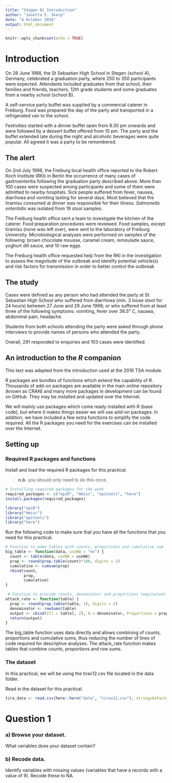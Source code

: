 ```yaml
---
title: "Stegen 01 Introduction"
author: "Janetta E. Skarp"
date: "4 October 2018"
output: html_document
---
```


```r
knitr::opts_chunk$set(echo = TRUE)
```

# Introduction

On 26 June 1998, the St Sebastian High School in Stegen (school A), Germany, celebrated a graduation party, where 250 to 350 participants were expected. Attendants included graduates from that school, their families and friends, teachers, 12th grade students and some graduates from a nearby school (school B).

A self-service party buffet was supplied by a commercial caterer in Freiburg. Food was prepared the day of the party and transported in a refrigerated van to the school.

Festivities started with a dinner buffet open from 8.30 pm onwards and were followed by a dessert buffet offered from 10 pm. The party and the buffet extended late during the night and alcoholic beverages were quite popular. All agreed it was a party to be remembered.

## The alert
On 2nd July 1998, the Freiburg local health office reported to the Robert Koch Institute (RKI) in Berlin the occurrence of many cases of gastroenteritis following the graduation party described above. More than 100 cases were suspected among participants and some of them were admitted to nearby hospitals. Sick people suffered from fever, nausea, diarrhoea and vomiting lasting for several days. Most believed that the tiramisu consumed at dinner was responsible for their illness. *Salmonella enteritidis* was isolated from 19 stool samples.

The Freiburg health office sent a team to investigate the kitchen of the caterer. Food preparation procedures were reviewed. Food samples, except tiramisu (none was left over), were sent to the laboratory of Freiburg University. Microbiological analyses were performed on samples of the following: brown chocolate mousse, caramel cream, remoulade sauce, yoghurt dill sauce, and 10 raw eggs.

The Freiburg health office requested help from the RKI in the investigation to assess the magnitude of the outbreak and identify potential vehicle(s) and risk factors for transmission in order to better control the outbreak

## The study
Cases were defined as any person who had attended the party at St Sebastian High School who suffered from diarrhoea
(min. 3 loose stool for 24 hours) between 27 June and 29 June 1998; or who suffered from at least three of the following symptoms: vomiting, fever over 38.5° C, nausea, abdominal pain, headache.

Students from both schools attending the party were asked through phone interviews to provide names of persons who
attended the party.

Overall, 291 responded to enquiries and 103 cases were identified.

\newpage
## An introduction to the *R* companion
This text was adapted from the introduction used at the 2016 TSA module.

R packages are bundles of functions which extend the capability of R. Thousands of add-on packages are available in the main online repository (known as CRAN) and many more packages in development can be found on GitHub. They may be installed and updated over the Internet.

We will mainly use packages which come ready installed with R (base code), but where it makes things easier we will use add-on packages. In addition, we have included a few extra functions to simplify the code required. All the R packages you need for the exercises can be installed over the Internet.

## Setting up

### Required R packages and functions

Install and load the required R packages for this practical.

> **n.b.** you should only need to do this once.

```r
# Installing required packages for the week
required_packages <- c("epiR", "Hmisc", "epitools", "here") 
install.packages(required_packages)
```

```r
library("epiR")
library("Hmisc")
library("epitools")
library("here")
```

Run the following code to make sure that you have all the functions that you need for this practical.

```r
# Function to make tables with counts, proportions and cumulative sum
big_table <- function(data, useNA = "no") {
  count <- table(data, useNA = useNA)
  prop <- round(prop.table(count)*100, digits = 2)
  cumulative <- cumsum(prop)
  rbind(count,
        prop,
        cumulative) 
}

 # Function to provide counts, denominator and proportions (equivalent of attack rate)
attack_rate <- function(table) {
  prop <- round(prop.table(table, 1), digits = 2)
  denominator <- rowSums(table) 
  output <- cbind(Ill = table[, 2], N = denominator, Proportions = prop[, 2])
  return(output)
}
```

The big_table function uses data directly and allows combining of counts, proportions and cumulative sums, thus reducing the number of lines of code required for descriptive analyses. The attack_rate function makes tables that combine counts, proportions and row sums.

### The dataset

In this practical, we will be using the tirav12.csv file located in the data folder.

Read in the dataset for this practical.

```r
tira_data <- read.csv(here::here("data", "tirav12.csv"), stringsAsFactors = FALSE)
```

# Question 1
### a) Browse your dataset. 
What variables does your dataset contain?

### b) Recode data.
Identify variables with missing values (variables that have a records with a value of 9). Recode these to NA.

